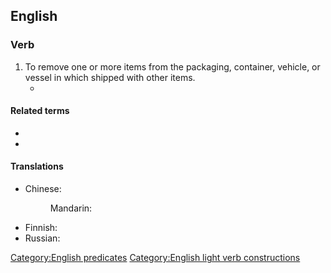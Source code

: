 {{also|breakbulk|break-bulk}}

==English==

===Verb===
{{en-verb|breaks bulk|breaking bulk|broke bulk|broken bulk}}

# To remove one or more items from the packaging, container, vehicle, or vessel in which shipped with other items.
#* {{quote-journal|journal=Railway age|volume=72|year=1922|title=Erie Adopts Direct Freight Delivery at New York: Plan Involves '''Breaking Bulk''' at Jersey City, N. J., and Use of Auto Trucks, Tractors and Trailers and Ferries|passage=a plan is under advisement for the extension of the present newly installed method by the utilization of '''breaking bulk''' at a transfer, transferring the freight to containers which will be moved by special container floats to a centrally located pier and then by trucks to destination or to inland stations.}}

====Related terms====
* {{l|en|break-bulk}}
* {{l|en|breakbulk}}

====Translations====
{{trans-top|to remove items in shipment from their packaging, container, or vessel}}
* Chinese:
*: Mandarin: {{t+check|cmn|卸货|sc=Hani}}
{{trans-mid}}
* Finnish: {{t|fi|purkaa lasti|alt=purkaa lastia}}
* Russian: {{t-check|ru|начина́ть разгру́зку}}
{{trans-bottom}}

[[Category:English predicates]]
[[Category:English light verb constructions]]
